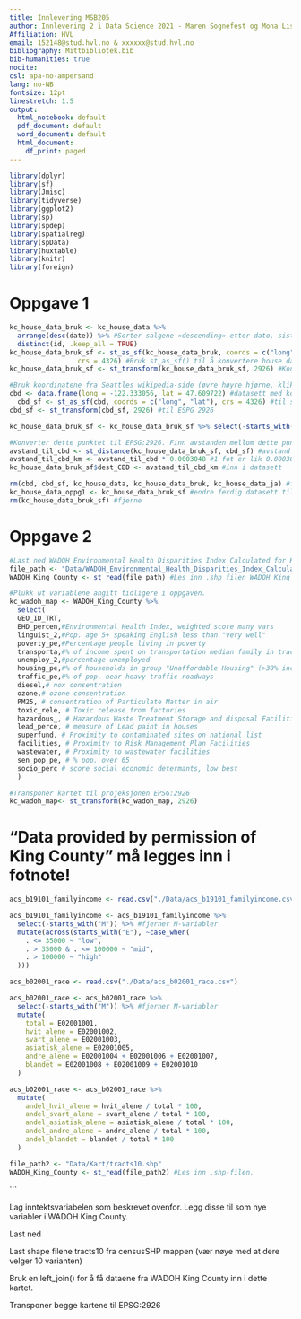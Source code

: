 ```yaml
---
title: Innlevering MSB205
author: Innlevering 2 i Data Science 2021 - Maren Sognefest og Mona Lisa Jones
Affiliation: HVL
email: 152148@stud.hvl.no & xxxxxx@stud.hvl.no
bibliography: Mittbibliotek.bib
bib-humanities: true
nocite: 
csl: apa-no-ampersand
lang: no-NB
fontsize: 12pt
linestretch: 1.5
output:
  html_notebook: default
  pdf_document: default
  word_document: default
  html_document:
    df_print: paged
---
```

```r
library(dplyr)
library(sf)
library(Jmisc)
library(tidyverse)
library(ggplot2)
library(sp)
library(spdep)
library(spatialreg)
library(spData)
library(huxtable)
library(knitr)
library(foreign)
```

# Oppgave 1 
```r
kc_house_data_bruk <- kc_house_data %>% 
  arrange(desc(date)) %>% #Sorter salgene «descending» etter dato, siste først (dvs. mai 2015, april 2015 osv.)¨
  distinct(id, .keep_all = TRUE)
kc_house_data_bruk_sf <- st_as_sf(kc_house_data_bruk, coords = c("long", "lat"),  
                 crs = 4326) #Bruk st_as_sf() til å konvertere house data til et sf objekt vha. long lat og sett til geografisk projeksjon, dvs EPSG:4326.
kc_house_data_bruk_sf <- st_transform(kc_house_data_bruk_sf, 2926) #Konverter dette sf objektet så til projeksjonen EPSG:2926.

```

```r
#Bruk koordinatene fra Seattles wikipedia-side (øvre høyre hjørne, klikk linken så får dere koordinatene i desimal form) og sett dette punktet som CBD for Seattle.
cbd <- data.frame(long = -122.333056, lat = 47.609722) #datasett med koordinatene
  cbd_sf <- st_as_sf(cbd, coords = c("long", "lat"), crs = 4326) #til sf
cbd_sf <- st_transform(cbd_sf, 2926) #til ESPG 2926
```

```r
kc_house_data_bruk_sf <- kc_house_data_bruk_sf %>% select(-starts_with("geometry."), -starts_with("avstand_til_cbd.."), -starts_with("distance_cbd"))

#Konverter dette punktet til EPSG:2926. Finn avstanden mellom dette punktet og samtlige hus i datasettet i luftlinje. Konverter avstandene til km og legg dem i variabelen dest_CBD i kartet med husdata.
avstand_til_cbd <- st_distance(kc_house_data_bruk_sf, cbd_sf) #avstand til cbd i luftlinje
avstand_til_cbd_km <- avstand_til_cbd * 0.0003048 #1 fot er lik 0.0003048 kilometer
kc_house_data_bruk_sf$dest_CBD <- avstand_til_cbd_km #inn i datasett
```

```r
rm(cbd, cbd_sf, kc_house_data, kc_house_data_bruk, kc_house_data_ja) #fjerne unødvendige datasett
kc_house_data_oppg1 <- kc_house_data_bruk_sf #endre ferdig datasett til "kc_house_data_oppg1"
rm(kc_house_data_bruk_sf) #fjerne 
```


# Oppgave 2

```r
#Last ned WADOH Environmental Health Disparities Index Calculated for King County. 
file_path <- "Data/WADOH_Environmental_Health_Disparities_Index_Calculated_for_King_County___wadohehdindex_area.shp"
WADOH_King_County <- st_read(file_path) #Les inn .shp filen WADOH King County.
```

```r
#Plukk ut variablene angitt tidligere i oppgaven.
kc_wadoh_map <- WADOH_King_County %>% 
  select(
  GEO_ID_TRT,
  EHD_percen,#Environmental Health Index, weighted score many vars
  linguist_2,#Pop. age 5+ speaking English less than "very well"
  poverty_pe,#Percentage people living in poverty
  transporta,#% of income spent on transportation median family in tract
  unemploy_2,#percentage unemployed
  housing_pe,#% of households in group "Unaffordable Housing" (>30% inc.)
  traffic_pe,#% of pop. near heavy traffic roadways
  diesel,# nox consentration
  ozone,# ozone consentration
  PM25, # consentration of Particulate Matter in air
  toxic_rele, # Toxic release from factories
  hazardous_, # Hazardous Waste Treatment Storage and disposal Facilities
  lead_perce, # measure of Lead paint in houses
  superfund, # Proximity to contaminated sites on national list
  facilities, # Proximity to Risk Management Plan Facilities
  wastewater, # Proximity to wastewater facilities
  sen_pop_pe, # % pop. over 65
  socio_perc # score social economic determants, low best
  )
```

```r
#Transponer kartet til projeksjonen EPSG:2926
kc_wadoh_map<- st_transform(kc_wadoh_map, 2926)
```

# "Data provided by permission of King County" må legges inn i fotnote!

```r
acs_b19101_familyincome <- read.csv("./Data/acs_b19101_familyincome.csv")
```

```r
acs_b19101_familyincome <- acs_b19101_familyincome %>%
  select(-starts_with("M")) %>% #fjerner M-variabler
  mutate(across(starts_with("E"), ~case_when(
    . <= 35000 ~ "low",
    . > 35000 & . <= 100000 ~ "mid",
    . > 100000 ~ "high"
  )))
```

```r
acs_b02001_race <- read.csv("./Data/acs_b02001_race.csv")
```

```r
acs_b02001_race <- acs_b02001_race %>%
  select(-starts_with("M")) %>% #fjerner M-variabler
  mutate(
    total = E02001001,
    hvit_alene = E02001002,
    svart_alene = E02001003,
    asiatisk_alene = E02001005,
    andre_alene = E02001004 + E02001006 + E02001007,
    blandet = E02001008 + E02001009 + E02001010
  )
```

```r
acs_b02001_race <- acs_b02001_race %>%
  mutate(
    andel_hvit_alene = hvit_alene / total * 100,
    andel_svart_alene = svart_alene / total * 100,
    andel_asiatisk_alene = asiatisk_alene / total * 100,
    andel_andre_alene = andre_alene / total * 100,
    andel_blandet = blandet / total * 100
  )
```

```r
file_path2 <- "Data/Kart/tracts10.shp"
WADOH_King_County <- st_read(file_path2) #Les inn .shp-filen.
```
```


 

Lag inntektsvariabelen som beskrevet ovenfor. Legg disse til som nye variabler i WADOH King County.

Last ned

Last shape filene tracts10 fra censusSHP mappen (vær nøye med at dere velger 10 varianten)

Bruk en left_join() for å få dataene fra WADOH King County inn i dette kartet.

Transponer begge kartene til EPSG:2926
